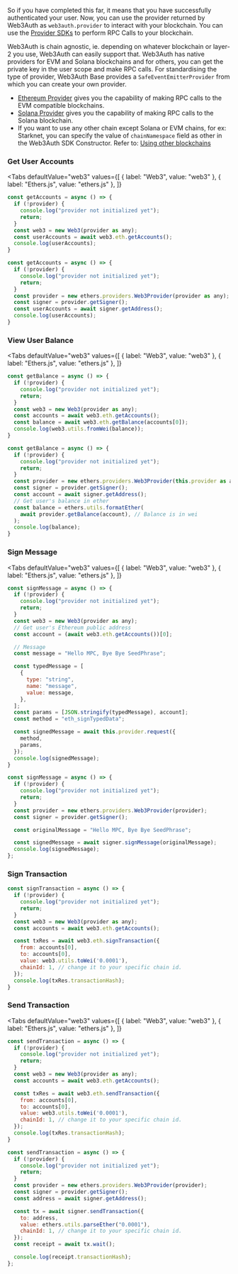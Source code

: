 
So if you have completed this far, it means that you have successfully authenticated your user. Now, you can use the provider returned by Web3Auth as
`web3auth.provider` to interact with your blockchain. You can use the [Provider SDKs](/sdk/web/providers/) to perform RPC Calls to your blockchain.

Web3Auth is chain agnostic, ie. depending on whatever blockchain or layer-2 you use, Web3Auth can easily support that. Web3Auth has native providers
for EVM and Solana blockchains and for others, you can get the private key in the user scope and make RPC calls. For standardising the type of
provider, Web3Auth Base provides a `SafeEventEmitterProvider` from which you can create your own provider.

- [Ethereum Provider](/sdk/web/providers/evm) gives you the capability of making RPC calls to the EVM compatible blockchains.
- [Solana Provider](/sdk/web/providers/solana) gives you the capability of making RPC calls to the Solana blockchain.
- If you want to use any other chain except Solana or EVM chains, for ex: Starknet, you can specify the value of `chainNamespace` field as other in
  the Web3Auth SDK Constructor. Refer to: [Using other blockchains](/sdk/web/providers/other)

### Get User Accounts

<Tabs
defaultValue="web3"
values={[
  { label: "Web3", value: "web3" },
  { label: "Ethers.js", value: "ethers.js" },
]}
>
<TabItem value="web3">

```js
const getAccounts = async () => {
  if (!provider) {
    console.log("provider not initialized yet");
    return;
  }
  const web3 = new Web3(provider as any);
  const userAccounts = await web3.eth.getAccounts();
  console.log(userAccounts);
}
```

  </TabItem>
<TabItem value="ethers.js">

```js
const getAccounts = async () => {
  if (!provider) {
    console.log("provider not initialized yet");
    return;
  }
  const provider = new ethers.providers.Web3Provider(provider as any);
  const signer = provider.getSigner();
  const userAccounts = await signer.getAddress();
  console.log(userAccounts);
}
```

</TabItem>

</Tabs>

### View User Balance

<Tabs
defaultValue="web3"
values={[
  { label: "Web3", value: "web3" },
  { label: "Ethers.js", value: "ethers.js" },
]}
>
<TabItem value="web3">

```js
const getBalance = async () => {
  if (!provider) {
    console.log("provider not initialized yet");
    return;
  }
  const web3 = new Web3(provider as any);
  const accounts = await web3.eth.getAccounts();
  const balance = await web3.eth.getBalance(accounts[0]);
  console.log(web3.utils.fromWei(balance));
}
```

  </TabItem>
<TabItem value="ethers.js">

```js
const getBalance = async () => {
  if (!provider) {
    console.log("provider not initialized yet");
    return;
  }
  const provider = new ethers.providers.Web3Provider(this.provider as any);
  const signer = provider.getSigner();
  const account = await signer.getAddress();
  // Get user's balance in ether
  const balance = ethers.utils.formatEther(
    await provider.getBalance(account), // Balance is in wei
  );
  console.log(balance);
}
```

</TabItem>

</Tabs>

### Sign Message

<Tabs
defaultValue="web3"
values={[
  { label: "Web3", value: "web3" },
  { label: "Ethers.js", value: "ethers.js" },
]}
>
<TabItem value="web3">

```js
const signMessage = async () => {
  if (!provider) {
    console.log("provider not initialized yet");
    return;
  }
  const web3 = new Web3(provider as any);
  // Get user's Ethereum public address
  const account = (await web3.eth.getAccounts())[0];

  // Message
  const message = "Hello MPC, Bye Bye SeedPhrase";

  const typedMessage = [
    {
      type: "string",
      name: "message",
      value: message,
    },
  ];
  const params = [JSON.stringify(typedMessage), account];
  const method = "eth_signTypedData";

  const signedMessage = await this.provider.request({
    method,
    params,
  });
  console.log(signedMessage);
}
```

  </TabItem>
<TabItem value="ethers.js">

```js
const signMessage = async () => {
  if (!provider) {
    console.log("provider not initialized yet");
    return;
  }
  const provider = new ethers.providers.Web3Provider(provider);
  const signer = provider.getSigner();

  const originalMessage = "Hello MPC, Bye Bye SeedPhrase";

  const signedMessage = await signer.signMessage(originalMessage);
  console.log(signedMessage);
};
```

</TabItem>

</Tabs>

### Sign Transaction

```js
const signTransaction = async () => {
  if (!provider) {
    console.log("provider not initialized yet");
    return;
  }
  const web3 = new Web3(provider as any);
  const accounts = await web3.eth.getAccounts();

  const txRes = await web3.eth.signTransaction({
    from: accounts[0],
    to: accounts[0],
    value: web3.utils.toWei('0.0001'),
    chainId: 1, // change it to your specific chain id.
  });
  console.log(txRes.transactionHash);
}
```

### Send Transaction

<Tabs
defaultValue="web3"
values={[
  { label: "Web3", value: "web3" },
  { label: "Ethers.js", value: "ethers.js" },
]}
>
<TabItem value="web3">

```js
const sendTransaction = async () => {
  if (!provider) {
    console.log("provider not initialized yet");
    return;
  }
  const web3 = new Web3(provider as any);
  const accounts = await web3.eth.getAccounts();

  const txRes = await web3.eth.sendTransaction({
    from: accounts[0],
    to: accounts[0],
    value: web3.utils.toWei('0.0001'),
    chainId: 1, // change it to your specific chain id.
  });
  console.log(txRes.transactionHash);
}
```

  </TabItem>
<TabItem value="ethers.js">

```js
const sendTransaction = async () => {
  if (!provider) {
    console.log("provider not initialized yet");
    return;
  }
  const provider = new ethers.providers.Web3Provider(provider);
  const signer = provider.getSigner();
  const address = await signer.getAddress();

  const tx = await signer.sendTransaction({
    to: address,
    value: ethers.utils.parseEther("0.0001"),
    chainId: 1, // change it to your specific chain id.
  });
  const receipt = await tx.wait();

  console.log(receipt.transactionHash);
};
```

</TabItem>

</Tabs>
